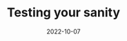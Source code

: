 ---
title: Testing your sanity
date: '2022-10-07'
tags: ['mental health']
draft: false
summary: This project had broken my sanity.
images: []
layout: PostLayout
canonicalUrl:
authors: ['default']
---